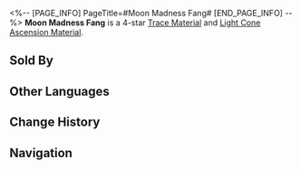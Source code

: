 <%-- [PAGE_INFO]
PageTitle=#Moon Madness Fang#
[END_PAGE_INFO] --%>
{{Item Infobox
|title       = Moon Madness Fang
|id          = 110183
|image       = Item Moon Madness Fang.png
|type        = 
|invCategory = Upgrade Materials
|rarity      = 4
|effect      = Terrifying tusks left behind during the borisins' conquests. Used to level up Traces significantly for {{Color|h|Destruction}} characters.
|description = The battle-frenzied warriors exhibit incredible healing abilities, shedding the blood of their enemies in a sanguine mist together with the unbridled growth of their muscles and bones.
|source1     = Calyx (Scalegorge Waterscape)
|source2     = Calyx (Scalegorge Waterscape)
|source3     = [[Omni-Synthesizer]] &mdash; Material Synthesis
|source4     = [[Omni-Synthesizer]] &mdash; Material Exchange
}}
{{Description|1=''"O, Brood Lord, grant us divine strength."''}}
'''Moon Madness Fang''' is a 4-star [[Trace Material]] and [[Light Cone Ascension Material]].

==Sold By==
{{Shop Availability}}

==Other Languages==
{{Other Languages
|en   = Moon Madness Fang
|zhs  = 月狂獠牙
|zht  = 月狂獠牙
|ja   = 月狂いの凶牙
|ko   = 달의 광기 이빨
|es   = Colmillo de la locura lunar
|fr   = Crocs de la Folie lunaire
|ru   = Клыки лунного озверения
|th   = Moon Madness Fang
|vi   = Răng Nanh Trăng Cuồng
|de   = Reißzähne des Mondwahnsinns
|id   = Moon Madness Fang
|pt   = Canino de Loucura da Lua
}}

==Change History==
{{Change History|2.0}}

==Navigation==
{{Upgrade Material Navbox}}